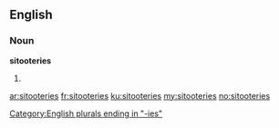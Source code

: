 ==English==

===Noun===
'''sitooteries'''

# {{plural of|sitootery}}

[[Category:English plurals ending in "-ies"]]

[[ar:sitooteries]]
[[fr:sitooteries]]
[[ku:sitooteries]]
[[my:sitooteries]]
[[no:sitooteries]]